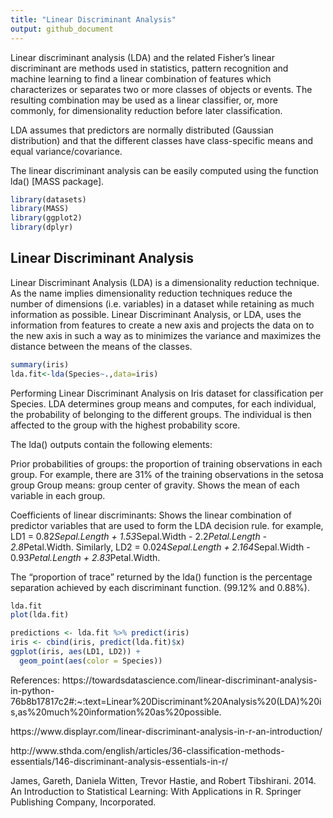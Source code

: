 ---
title: "Linear Discriminant Analysis"
output: github_document
---

Linear discriminant analysis (LDA) and the related Fisher’s linear discriminant are methods used in statistics, pattern recognition and machine learning to find a linear combination of features which characterizes or separates two or more classes of objects or events. The resulting combination may be used as a linear classifier, or, more commonly, for dimensionality reduction before later classification.

LDA assumes that predictors are normally distributed (Gaussian distribution) and that the different classes have class-specific means and equal variance/covariance.

The linear discriminant analysis can be easily computed using the function lda() [MASS package].

```{r setup, include=TRUE,warning=FALSE}
library(datasets)
library(MASS)
library(ggplot2)
library(dplyr)
```

## Linear Discriminant Analysis

Linear Discriminant Analysis (LDA) is a dimensionality reduction technique. As the name implies dimensionality reduction techniques reduce the number of dimensions (i.e. variables) in a dataset while retaining as much information as possible. Linear Discriminant Analysis, or LDA, uses the information from features to create a new axis and projects the data on to the new axis in such a way as to minimizes the variance and maximizes the distance between the means of the  classes.


```{r lda}
summary(iris)
lda.fit<-lda(Species~.,data=iris)
```

Performing Linear Discriminant Analysis on Iris dataset for classification per Species.
LDA determines group means and computes, for each individual, the probability of belonging to the different groups. The individual is then affected to the group with the highest probability score.

The lda() outputs contain the following elements:

Prior probabilities of groups: the proportion of training observations in each group. For example, there are 31% of the training observations in the setosa group
Group means: group center of gravity. Shows the mean of each variable in each group.

Coefficients of linear discriminants: Shows the linear combination of predictor variables that are used to form the LDA decision rule. for example, LD1 = 0.82*Sepal.Length + 1.53*Sepal.Width - 2.2*Petal.Length - 2.8*Petal.Width. Similarly, LD2 = 0.024*Sepal.Length + 2.164*Sepal.Width - 0.93*Petal.Length + 2.83*Petal.Width.

The “proportion of trace” returned by the lda() function is the percentage separation achieved by each discriminant function.  (99.12% and 0.88%).

```{r lda2}
lda.fit
plot(lda.fit)

predictions <- lda.fit %>% predict(iris)
iris <- cbind(iris, predict(lda.fit)$x)
ggplot(iris, aes(LD1, LD2)) +
  geom_point(aes(color = Species))
```

References:
https://towardsdatascience.com/linear-discriminant-analysis-in-python-76b8b17817c2#:~:text=Linear%20Discriminant%20Analysis%20(LDA)%20is,as%20much%20information%20as%20possible.

https://www.displayr.com/linear-discriminant-analysis-in-r-an-introduction/

http://www.sthda.com/english/articles/36-classification-methods-essentials/146-discriminant-analysis-essentials-in-r/

James, Gareth, Daniela Witten, Trevor Hastie, and Robert Tibshirani. 2014. An Introduction to Statistical Learning: With Applications in R. Springer Publishing Company, Incorporated.

